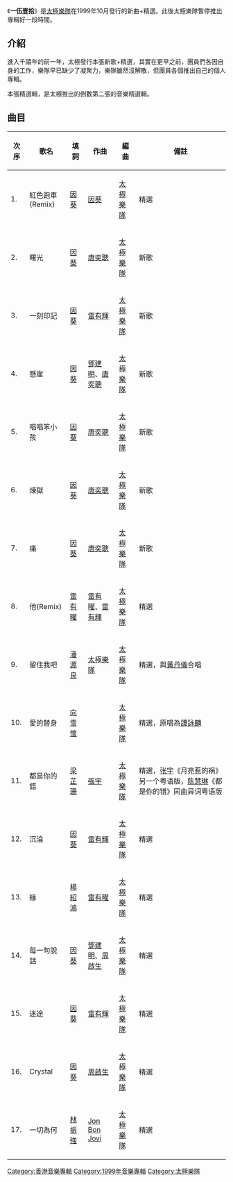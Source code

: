 
{{unreferenced|time=2015-03-01T14:42:39+00:00}}
{{Album infobox | <!-- See Wikipedia:WikiProject_Albums -->
|  Name        = 一伍壹拾
|  Type        = [[精選輯|精選輯]]
|  Artist      = [[太極樂隊|太極樂隊]]
|  Cover       = 
|  Background  = 
|  Released    = 1999年10月
|  Recorded    = 
|  Genre       = [[粵語流行音樂|粵語流行音樂]]
|  Language    = [[粵語|粵語]]
|  Label       = [[新藝寶唱片|新藝寶唱片]]
|  Last album  = [[Utopia|Utopia]]<br/>（1995年5月15日）
|  This album  = '''一伍壹拾'''<br/>（1999年10月）
|  Next album  = [[太極年代_新時代+好時代精選|太極年代_新時代+好時代精選]]<br/>（2005年9月）
}}

《'''一伍壹拾'''》是[[太極樂隊|太極樂隊]]在1999年10月發行的新曲+精選。此後太極樂隊暫停推出專輯好一段時間。

==介紹==
進入千禧年的前一年，太極發行本張新歌+精選，其實在更早之前，團員們各因自身的工作，樂隊早已缺少了凝聚力，樂隊雖然沒解散，但團員各個推出自己的個人專輯。


本張精選輯，是太極推出的倒數第二張的音樂精選輯。

==曲目==
{| class="wikitable"
|-
!次序
!歌名
!填詞
!作曲
!編曲
!備註
|-
| 1. || 紅色跑車(Remix)  || [[因葵|因葵]] || [[因葵|因葵]] || [[太極樂隊|太極樂隊]] || 精選
|-
| 2. || 曙光 || [[因葵|因葵]] || [[唐奕聰|唐奕聰]] || [[太極樂隊|太極樂隊]] || 新歌
|-
| 3. || 一刻印記 || [[因葵|因葵]] || [[雷有輝|雷有輝]] || [[太極樂隊|太極樂隊]] || 新歌
|-
| 4. || 懸崖  || [[因葵|因葵]] || [[鄧建明|鄧建明]]、[[唐奕聰|唐奕聰]] || [[太極樂隊|太極樂隊]] || 新歌
|-
| 5. || 唱唱笨小孩 || [[因葵|因葵]] || [[唐奕聰|唐奕聰]] || [[太極樂隊|太極樂隊]] || 新歌
|-
| 6. || 煉獄 || [[因葵|因葵]] || [[唐奕聰|唐奕聰]] || [[太極樂隊|太極樂隊]] || 新歌
|-
| 7. || 痛  || [[因葵|因葵]] || [[唐奕聰|唐奕聰]] || [[太極樂隊|太極樂隊]] || 新歌
|-
| 8. || 他(Remix) || [[雷有曜|雷有曜]] || [[雷有曜|雷有曜]]、[[雷有輝|雷有輝]] || [[太極樂隊|太極樂隊]] || 精選
|-
| 9. || 留住我吧  || [[潘源良|潘源良]] || [[太極樂隊|太極樂隊]] || [[太極樂隊|太極樂隊]] || 精選，與[[黃丹儀|黃丹儀]]合唱
|-
| 10. || 愛的替身  || [[向雪懷|向雪懷]] || {{tsl|en|Kisaburo Suzuki|Kisaburo Suzuki}} || [[太極樂隊|太極樂隊]] || 精選，原唱為[[譚詠麟|譚詠麟]]
|-
| 11. ||都是你的錯   || [[梁芷珊|梁芷珊]] || [[張宇|張宇]] || [[太極樂隊|太極樂隊]] || 精選，[[张宇|张宇]]《月亮惹的祸》另一个粤语版，[[陈慧琳|陈慧琳]]《都是你的错》同曲异词粤语版
|-
| 12. || 沉淪  || [[因葵|因葵]] || [[雷有輝|雷有輝]] || [[太極樂隊|太極樂隊]] || 精選
|-
| 13. || 緣   || [[楊紹鴻|楊紹鴻]] || [[雷有曜|雷有曜]] || [[太極樂隊|太極樂隊]] || 精選
|-
| 14. || 每一句說話  || [[因葵|因葵]] || [[鄧建明|鄧建明]]、[[周啟生|周啟生]] || [[太極樂隊|太極樂隊]] || 精選
|-
| 15. || 迷途   || [[因葵|因葵]] || [[雷有輝|雷有輝]] || [[太極樂隊|太極樂隊]] || 精選
|-
| 16. || Crystal  || [[因葵|因葵]] || [[周啟生|周啟生]] || [[太極樂隊|太極樂隊]] || 精選
|-
| 17. || 一切為何 || [[林振強|林振強]] || [[Jon_Bon_Jovi|Jon Bon Jovi]] || [[太極樂隊|太極樂隊]] || 精選
|}



{{album-stub}}
{{太極樂隊}}

[[Category:香港音樂專輯|Category:香港音樂專輯]]
[[Category:1999年音樂專輯|Category:1999年音樂專輯]]
[[Category:太極樂隊|Category:太極樂隊]]